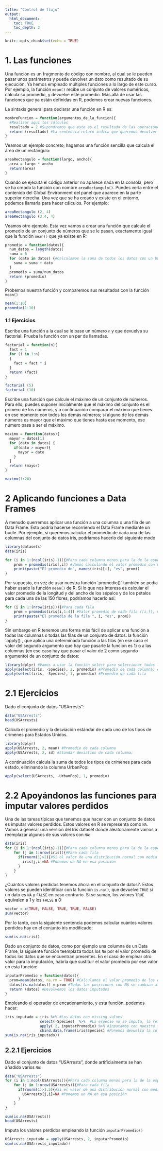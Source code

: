 ```yaml
---
title: "Control de flujo"
output: 
  html_document:
    toc: TRUE
    toc_depth: 2
---
```


```r
knitr::opts_chunk$set(echo = TRUE)
```

# 1. Las funciones
Una función es un fragmento de código con nombre, al cual se le pueden pasar unos parámetros y puede  devolver un dato como resultado de su ejecución. Ya hemos empleado múltiples funciones a lo largo de este curso. Por ejemplo, la función `mean()` recibe un conjunto de valores numéricos, calcula su promedio, y devuelve este promedio. Más allá de usar las funciones que ya están definidas en R, podemos crear nuevas funciones.

La sintaxis general para declarar una función en R es:

```r
mombreFuncion = function(argumentos_de_la_funcion){
  #Realizar aquí los cálculos 
  resultado = 2 #Supondremos que este es el resultado de las operaciones
  return (resultado) #La sentencia return indica que queremos devolver de la función
}
```
Veamos un ejemplo concreto; hagamos una función sencilla que calcula el área de un rectángulo:

```r
areaRectangulo = function(largo, ancho){
  area = largo * ancho
  return(area)
}
```

Cuando se ejecuta el código anterior  no aparece nada en la consola, pero se ha creado la función con nombre `areaRectangulo()`. Puedes verla entre el contenido del Global Environment del panel que aparece en la parte superior derecha. Una vez que se ha creado y existe en el entorno, podemos llamarla para hacer cálculos. Por ejemplo:

```r
areaRectangulo (2, 4)
areaRectangulo (3.4, 4)
```

Veamos otro ejemplo. Esta vez vamos a crear una función que calcule el promedio de un conjunto de números que se le pasan, exactamente igual que la función `mean()` que ya existe en R:

```r
promedio = function(datos){
  num_datos = length(datos)
  suma = 0
  for (dato in datos) {#Calculamos la suma de todos los datos con un bucle
    suma = suma + dato
  }
  promedio = suma/num_datos
  return (promedio)
}
```

Probemos nuestra función y comparemos sus resultados con la función `mean()`

```r
mean(1:10)
promedio(1:10)
```


### 1.1 Ejercicios
Escribe una función a la cual se le pase un número `n` y que devuelva su factorial. Prueba la función con un par de llamadas.

```r
factorial = function(n){
  fact = 1
  for (i in 1:n)
  {
    fact = fact * i
  }
  return (fact)
}

factorial (5)
factorial (10)
```

Escribe una función que calcule el máximo de un conjunto de números. Para ello, puedes suponer inicialmente que el máximo del conjunto es el primero de los números, y a continuación comparar el máximo que tienes en ese momento con todos los demás números; si alguno de los demás números es mayor que el máximo que tienes hasta ese momento, ese número pasa a ser el máximo.

```r
maximo = function(datos){
  mayor = datos[1]
  for (dato in datos) {
    if(dato > mayor){
      mayor = dato
    }
  }
  return (mayor)
}

maximo(1:20)
```

# 2 Aplicando funciones a Data Frames

A menudo querremos aplicar una función a una columna o una fila de un Data Frame. Esto podría hacerse recorriendo el Data Frame mediante un bucle. Por ejemplo, si queremos calcular el promedio de cada una de las columnas del conjunto de datos iris, podríamos hacerlo del siguiente modo

```r
library(datasets)
data(iris)

for (i in 1:(ncol(iris)-1)){#Para cada columna menos para la de la especie, ya que es la última
    prom = promedio(iris[,i]) #Vamos calculando el valor promedio con nuestra función de cada columna ([,i]); podíamos haber usado también la función mean() de R
    print(paste("El promedio de", names(iris)[i], "es", prom))
}
```

Por supuesto, en vez de usar nuestra función ´promedio()´ también se podía haber usado la función `mean()` de R. Si lo que nos interesa es calcular el valor promedio de la longitud y del ancho de los sépalos y de los pétalos para cada una de las 150 flores, podríamos hacerlo así:
```r
for (i in 1:(nrow(iris))){#Para cada fila
    prom = promedio(iris[i,1:4]) #Valor promedio de cada fila ([i,]), menos la de especies (1:4)
    print(paste("El promedio de la fila ", i, "es", prom))
}
```
Sin embargo en R tenemos una forma más fácil de aplicar una función a todas las columnas o todas las filas de un conjunto de datos: la función ´apply()´, que aplica una determinada función a las filas (en ese caso el valor del segundo argumento que hay que pasarle la función es 1) o a las columnas (en ese caso hay que pasar el valor de 2 como segundo argumento) de un conjunto de datos:

```r
library(dplyr) #Vamos a usar la función select para seleccionar todas las columnas menos la de la especie
apply(select(iris, -Species), 2, promedio) #Promedio de cada columna; eliminamos primero el atributo de las especies
apply(select(iris, -Species), 1, promedio) #Promedio de cada fila
```

# 2.1 Ejercicios

Dado el conjunto de datos "USArrests":
```r
data("USArrests")
head(USArrests)
```
Calcula el promedio y la desviación estándar de cada uno de los tipos de crímenes para Estados Unidos.

```r
library(dplyr) 
apply(USArrests, 2, mean) #Promedio de cada columna
apply(USArrests, 2, sd) #Standar deviation de cada columna; 
```

A continuación calcula la suma de todos los tipos de crímenes para cada estado, eliminando la columna UrbanPop:

```r
apply(select(USArrests, -UrbanPop), 1, promedio) 
```

# 2.2 Apoyándonos las funciones para imputar valores perdidos

Una de las tareas típicas que tenemos que hacer con un conjunto de datos es imputar valores perdidos. Estos valores en R se representa como `NA`. Vamos a generar una versión del Iris dataset donde aleatoriamente vamos a reemplazar algunos de sus valores con `NA`:

```r
data(iris)
for (i in 1:(ncol(iris)-1)){#Para cada columna menos para la de la especie
    for (j in 1:nrow(iris)){#Para cada fila
      if(rnorm(1)>2){#Si el valor de una distribución normal con media 0 y desviación 1 es mayor que 2
        iris[j,i]=NA #Ponemos un NA en esa posición
      }
    }
}
```
¿Cuántos valores perdidos tenemos ahora en el conjunto de datos?. Estos valores se pueden identificar con la función `is.na()`, que devuelve `TRUE` si un dato es `NA` y `FALSE` en caso contrario. Si se suman, los valores `TRUE` equivalen a 1 y los `FALSE` a 0:

```r
vector = c(TRUE, FALSE, TRUE, TRUE, FALSE)
sum(vector)
```
Por lo tanto, con la siguiente sentencia podemos calcular cuántos valores perdidos hay en el conjunto iris modificado:

```r
sum(is.na(iris))
```

Dado un conjunto de datos, como por ejemplo una columna de un Data Frame, la siguiente función teemplaza todos los `NA` por el valor promedio de todos los datos que se encuentran presentes. En el caso de emplear otro valor para la imputación, habría que sustituir el valor promedio por ese valor en esta función:

```r
inputarPromedio = function(datos){
  prom=mean(datos, na.rm = TRUE) #Calculamos el valor promedio de los datos ignorando los valores perdidos
  datos[is.na(datos)] = prom #Todas las posiciones con NA se cambian al valor promedio
  return (datos) #Devolvemos los datos imputados
}

```
Empleando el operador de encadenamiento, y esta función, podemos hacer:
```r

iris_inputado = iris %>% #Los datos con missing values
                select(-Species)  %>%  #La especie no se imputa, la retiramos
                apply( 2, inputarPromedio) %>% #Inputamos con nuestra función, aplicada con apply
                cbind.data.frame(iris$Species) #Ponemos devuelta la columna de la especie
sum(is.na(iris_inputado))

```


## 2.2.1 Ejercicios

Dado el conjunto de datos "USArrests", donde artificialmente se han añadido varios `NA`:
```r
data("USArrests")
for (i in 1:ncol(USArrests)){#Para cada columna menos para la de la especie
    for (j in 1:nrow(USArrests)){#Para cada fila
      if(rnorm(1)>1.5){#Si el valor de una distribución normal con media 0 y desviación 1 es mayor que 1.5
        USArrests[j,i]=NA #Ponemos un NA en esa posición
      }
    }
}

sum(is.na(USArrests))
head(USArrests)

```

Imputa los valores perdidos empleando la función `imputarPromedio()`
```r

USArrests_inputado = apply(USArrests, 2, inputarPromedio)
sum(is.na(USArrests_inputado))

```





